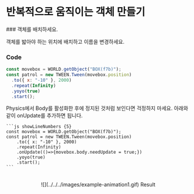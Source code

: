 
# 반복적으로 움직이는 객체 만들기

<Steps>
### 객체를 배치하세요.
  
  객체를 밟아야 하는 위치에 배치하고 이름을 변경하세요. 
  
### Code

```js showLineNumbers
const movebox = WORLD.getObject("BOX(f7b)");
const patrol = new TWEEN.Tween(movebox.position)
  .to({ x: "-10" }, 2000)
  .repeat(Infinity)
  .yoyo(true)
  .start();
```

<Callout type="error">
  Physics에서 Body를 활성화한 후에 정지된 것처럼 보인다면 걱정하지 마세요. 아래와 같이 onUpdate를 추가하면 됩니다.

    ```js showLineNumbers {5}
    const movebox = WORLD.getObject("BOX(f7b)");
    const patrol = new TWEEN.Tween(movebox.position)
        .to({ x: "-10" }, 2000)
        .repeat(Infinity)
        .onUpdate(()=>{movebox.body.needUpdate = true;})
        .yoyo(true)
        .start();
    ```

</Callout>
<br />
<center>![](../../../images/example-animation1.gif) Result </center>

</Steps>

